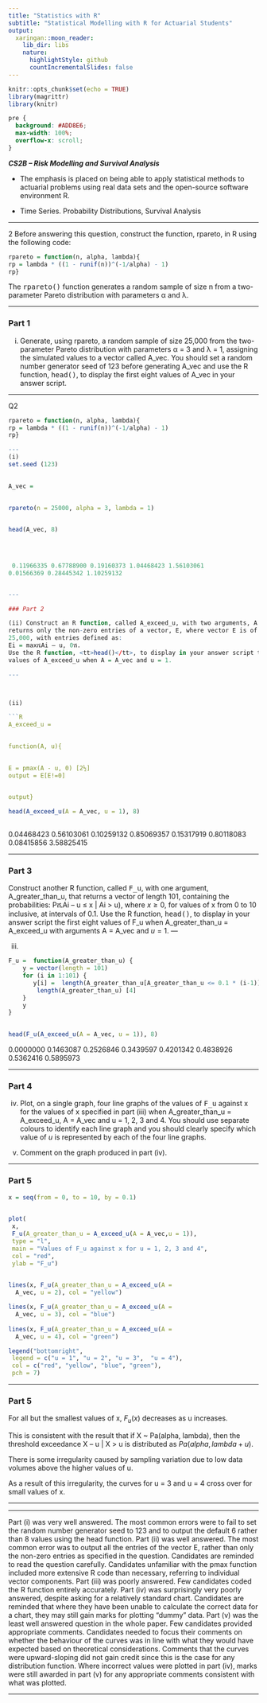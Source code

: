 ```yaml
---
title: "Statistics with R"
subtitle: "Statistical Modelling with R for Actuarial Students"
output:
  xaringan::moon_reader:
    lib_dir: libs
    nature:
      highlightStyle: github
      countIncrementalSlides: false
---
```


```r
knitr::opts_chunk$set(echo = TRUE)
library(magrittr)
library(knitr)


```

```css
pre {
  background: #ADD8E6;
  max-width: 100%;
  overflow-x: scroll;
}
```

***CS2B – Risk Modelling and Survival Analysis ***


* The emphasis is placed on being able to apply statistical methods to actuarial problems using real data sets and the open-source software environment R. 

* Time Series. Probability Distributions, Survival Analysis

---

2 Before answering this question, construct the function, rpareto, in R using the 
following code: 
```r
rpareto = function(n, alpha, lambda){ 
rp = lambda * ((1 - runif(n))^(-1/alpha) - 1) 
rp}
```

The <tt>rpareto()</tt> function generates a random sample of size n from a two-parameter 
Pareto distribution with parameters α and λ. 

---

### Part 1

(i) Generate, using rpareto, a random sample of size 25,000 from the 
two-parameter Pareto distribution with parameters α = 3 and λ = 1, assigning 
the simulated values to a vector called A_vec. You should set a random 
number generator seed of 123 before generating A_vec and use the R function, 
<tt>head()</tt>, to display the first eight values of A_vec in your answer script.  

---

Q2

```r
rpareto = function(n, alpha, lambda){ 
rp = lambda * ((1 - runif(n))^(-1/alpha) - 1) 
rp}

---
(i)
set.seed (123) 
 

A_vec = 
 

rpareto(n = 25000, alpha = 3, lambda = 1) 
 

head(A_vec, 8) 
 


 
 0.11966335 0.67788900 0.19160373 1.04468423 1.56103061 
0.01566369 0.28445342 1.10259132 


---

### Part 2

(ii) Construct an R function, called A_exceed_u, with two arguments, A and u, that 
returns only the non-zero entries of a vector, E, where vector E is of length 
25,000, with entries defined as: 
Ei = maxሼAi – u, 0ሽ.
Use the R function, <tt>head()</tt>, to display in your answer script the first eight 
values of A_exceed_u when A = A_vec and u = 1. 

---



(ii)

```R
A_exceed_u = 
 

function(A, u){ 
 

E = pmax(A - u, 0) [2½]
output = E[E!=0] 
 

output} 
```


```r
head(A_exceed_u(A = A_vec, u = 1), 8) 
 
```

 
 0.04468423 0.56103061 0.10259132 0.85069357 0.15317919 
0.80118083 0.08415856 3.58825415 
 
---

### Part 3

Construct another R function, called <tt>F_u</tt>, with one argument, 
A_greater_than_u, that returns a vector of length 101, containing the 
probabilities: 
PሺAi – u ≤ x | Ai > u), where $x \geq 0$, 
for values of x from 0 to 10 inclusive, at intervals of 0.1. 
Use the R function, <tt>head()</tt>, to display in your answer script the first eight 
values of F_u when A_greater_than_u = A_exceed_u with arguments 
A = A_vec and $u = 1$. 
---


(iii)

```r
F_u =  function(A_greater_than_u) { 
    y = vector(length = 101) 
    for (i in 1:101) { 
       y[i] =  length(A_greater_than_u[A_greater_than_u <= 0.1 * (i-1)]) / 
        length(A_greater_than_u) [4]
    }
    y
} 
 
```
```r
head(F_u(A_exceed_u(A = A_vec, u = 1)), 8) 

```


 
 0.0000000 0.1463087 0.2526846 0.3439597 0.4201342 
0.4838926 0.5362416 0.5895973 
 


---

### Part 4


(iv) Plot, on a single graph, four line graphs of the values of <tt>F_u</tt> against x for 
the values of x specified in part (iii) when A_greater_than_u = A_exceed_u, 
A = A_vec and u = 1, 2, 3 and 4. You should use separate colours to identify 
each line graph and you should clearly specify which value of $u$ is represented 
by each of the four line graphs. 

(v) Comment on the graph produced in part (iv). 

---

### Part 5

```r
x = seq(from = 0, to = 10, by = 0.1) 
 

plot( 
 x, 
 F_u(A_greater_than_u = A_exceed_u(A = A_vec,u = 1)), 
 type = "l", 
 main = "Values of F_u against x for u = 1, 2, 3 and 4", 
 col = "red", 
 ylab = "F_u") 
 
```


```r

lines(x, F_u(A_greater_than_u = A_exceed_u(A = 
  A_vec, u = 2), col = "yellow") 

lines(x, F_u(A_greater_than_u = A_exceed_u(A = 
  A_vec, u = 3), col = "blue") 
 
lines(x, F_u(A_greater_than_u = A_exceed_u(A = 
  A_vec, u = 4), col = "green") 


```


```r

legend("bottomright", 
 legend = c("u = 1", "u = 2", "u = 3",  "u = 4"), 
 col = c("red", "yellow", "blue", "green"), 
 pch = 7)

```  
---

### Part 5


For all but the smallest values of x, $F_u(x)$ decreases as u increases. 
 

This is consistent with the result that if X ~ Pa(alpha, lambda), then the threshold exceedance 
X – u | X > u is distributed as $Pa(alpha, lambda + u)$. 
 

There is some irregularity caused by sampling variation due to low data volumes above the 
higher values of u. 
 

As a result of this irregularity, the curves for u = 3 and u = 4 cross over for small values of x.

--- 

---

Part (i) was very well answered. The most common errors were to fail to set the 
random number generator seed to 123 and to output the default 6 rather than 8 values 
using the head function.
Part (ii) was well answered. The most common error was to output all the entries of 
the vector E, rather than only the non-zero entries as specified in the question. 
Candidates are reminded to read the question carefully. Candidates unfamiliar with 
the pmax function included more extensive R code than necessary, referring to 
individual vector components.
Part (iii) was poorly answered. Few candidates coded the R function entirely 
accurately. 
Part (iv) was surprisingly very poorly answered, despite asking for a relatively
standard chart. Candidates are reminded that where they have been unable to 
calculate the correct data for a chart, they may still gain marks for plotting “dummy” 
data.
Part (v) was the least well answered question in the whole paper. Few candidates 
provided appropriate comments. Candidates needed to focus their comments on 
whether the behaviour of the curves was in line with what they would have expected 
based on theoretical considerations. Comments that the curves were upward-sloping 
did not gain credit since this is the case for any distribution function. Where incorrect 
values were plotted in part (iv), marks were still awarded in part (v) for any 
appropriate comments consistent with what was plotted.


---
